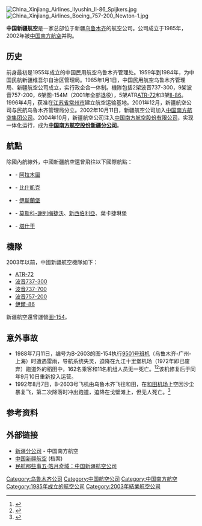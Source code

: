 {{Airline infobox
|airline=<S>中国新疆航空<br />China Xinjiang Airlines</S>
|IATA=<del>XO</del>
|ICAO=<del>CXJ</del>
|callsign=<del>Xinjiang</del>
|logo=Xinjiang Airlines Logo.png
|company_name=中国新疆航空
|founded=1985年1月1日 
|ceased=2003年 
|headquarters={{CHN}} [[乌鲁木齐|乌鲁木齐]]
|key_people=
|hubs={{CHN}} [[烏魯木齊地窩堡國際機場|烏魯木齊地窩堡國際機場]]
|fleet_size=25
|destinations=
|website=[http://wayback.archive.org/*/http://www.xjair.com www.xjair.com]
}}

[[File:China_Xinjiang_Airlines_Ilyushin_Il-86_Spijkers.jpg|thumb]]
[[File:China_Xinjiang_Airlines_Boeing_757-200_Newton-1.jpg|thumb]]

'''中国新疆航空'''是一家总部位于新疆[[乌鲁木齐|乌鲁木齐]]的航空公司。公司成立于1985年，2002年被[[中国南方航空|中国南方航空]]并购。

==历史==
前身最初是1955年成立的中国民用航空乌鲁木齐管理处。1959年到1984年，为中国民航新疆维吾尔自治区管理局。1985年1月1日，中国民用航空乌鲁木齐管理局、新疆航空公司成立，实行政企合一体制。機隊包括2架波音737-300，9架波音757-200，6架图-154M（2001年全部退役），5架ATR[[ATR-72|ATR-72]]和3架[[Il-86|Il-86]]。1996年4月，获准在[[江苏省|江苏省]][[常州市|常州市]]建立航空运输基地。2001年12月，新疆航空公司与民航乌鲁木齐管理局分立。2002年10月11日，新疆航空公司加入[[中国南方航空集团公司|中国南方航空集团公司]]。2004年10月，新疆航空公司注入[[中国南方航空股份有限公司|中国南方航空股份有限公司]]，实现一体化运行，成为'''[[中国南方航空股份新疆分公司|中国南方航空股份新疆分公司]]'''。

== 航點 ==
除國內航線外，中國新疆航空還曾飛往以下國際航點：

*{{flag|Kazakhstan}} - [[阿拉木圖國際機場|阿拉木圖]]
*{{flag|Kyrgyzstan}} - [[瑪納斯國際機場|比什凱克]]
*{{flag|Pakistan}} - [[伊斯蘭堡貝娜齊爾·布托國際機場|伊斯蘭堡]]
*{{flag|Russia}} - [[謝列梅捷沃國際機場|莫斯科-謝列梅捷沃]]、[[托爾馬切沃機場|新西伯利亞]]、葉卡捷琳堡
*{{flag|Uzbekistan}} - [[塔什干國際機場|塔什干]]

== 機隊 ==
2003年以前，中國新疆航空機隊如下：
*[[ATR-72|ATR-72]]
*[[波音737|波音737-300]]
*[[波音737|波音737-700]]
*[[波音757|波音757-200]]
*[[伊爾-86|伊爾-86]]

新疆航空還曾運營[[圖-154|圖-154]]。

== 意外事故 ==
*1988年7月11日，编号为B-2603的图-154执行[[中國新疆航空9501號班機事故|9501号班机]]（乌鲁木齐-广州-上海）时遭遇雷雨，导航系统失灵，迫降在九江十里堡机场（1972年即已废弃）跑道外的稻田中，162名乘客和11名机组人员无一死亡。<ref>{{cite web|url=http://www.carnoc.com/txtm/article/676.html|title=CAAC轶事：TU-154、迷航、迫降……|publisher=民航资源网|date=2002-07-09|accessdate=2014-11-12|archive-date=2015-09-23|archive-url=https://web.archive.org/web/20150923200559/http://www.carnoc.com/txtm/article/676.html|dead-url=no}}</ref><ref>{{cite web|url=http://military.china.com/zh_cn/history4/62/20100925/16160244_1.html|title=拨开迷雾：中国某大型客机重着陆迫降惊险内幕|publisher=中华网|accessdate=2014-11-12|archive-url=https://web.archive.org/web/20141112042557/http://military.china.com/zh_cn/history4/62/20100925/16160244_1.html|archive-date=2014-11-12|dead-url=yes}}</ref>该机修复后于同年9月10日重新投入运营。
*1992年8月7日，B-2603号飞机由乌鲁木齐飞往和田，在[[和田机场|和田机场]]上空因沙尘暴复飞，第二次降落时冲出跑道，迫降在戈壁滩上，但无人死亡。<ref>{{cite web|url=http://scitech.people.com.cn/GB/4651780.html|title=历险之一：飞机冲进戈壁滩|author=张继民|publisher=人民网|date=2006-07-31|accessdate=2014-11-12|archive-date=2016-03-04|archive-url=https://web.archive.org/web/20160304085547/http://scitech.people.com.cn/GB/4651780.html|dead-url=no}}</ref>

== 参考资料 ==
{{reflist}}

== 外部链接 ==
{{commons category|China Xinjiang Airlines}}
* [https://web.archive.org/web/20121013175451/http://www.xjair.com/ 新疆分公司] - 中国南方航空
* [http://wayback.archive.org/*/http://www.xjair.com 中国新疆航空] (档案)
* [http://news.carnoc.com/list/178/178303.html 民航那些事五·皓月奇域：中国新疆航空公司]{{Wayback|url=http://news.carnoc.com/list/178/178303.html |date=20190606071801 }}

{{中國航空公司}}

[[Category:乌鲁木齐公司|Category:乌鲁木齐公司]]
[[Category:中国航空公司|Category:中国航空公司]]
[[Category:中国南方航空|Category:中国南方航空]]
[[Category:1985年成立的航空公司|Category:1985年成立的航空公司]]
[[Category:2003年結業航空公司|Category:2003年結業航空公司]]